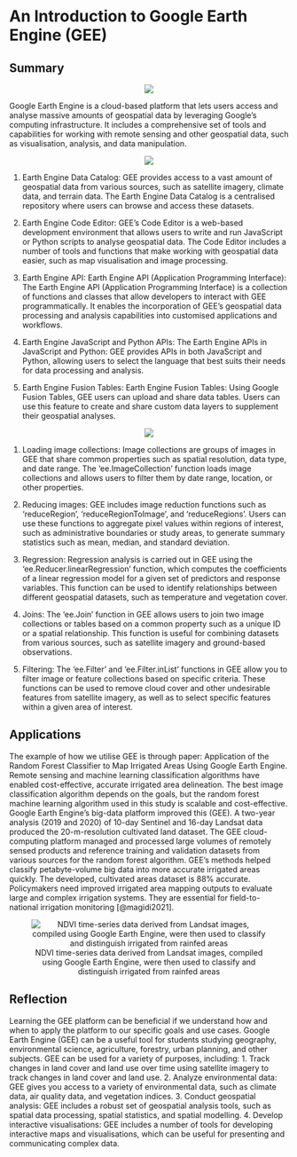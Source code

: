 # An Introduction to Google Earth Engine (GEE)

## Summary

<center>![](image/gee1.png)</center>

Google Earth Engine is a cloud-based platform that lets users access and analyse massive amounts of geospatial data by leveraging Google's computing infrastructure. It includes a comprehensive set of tools and capabilities for working with remote sensing and other geospatial data, such as visualisation, analysis, and data manipulation.

<center>![](image/gee2.png)</center>

1.  Earth Engine Data Catalog: GEE provides access to a vast amount of geospatial data from various sources, such as satellite imagery, climate data, and terrain data. The Earth Engine Data Catalog is a centralised repository where users can browse and access these datasets.

2.  Earth Engine Code Editor: GEE's Code Editor is a web-based development environment that allows users to write and run JavaScript or Python scripts to analyse geospatial data. The Code Editor includes a number of tools and functions that make working with geospatial data easier, such as map visualisation and image processing.

3.  Earth Engine API: Earth Engine API (Application Programming Interface): The Earth Engine API (Application Programming Interface) is a collection of functions and classes that allow developers to interact with GEE programmatically. It enables the incorporation of GEE's geospatial data processing and analysis capabilities into customised applications and workflows.

4.  Earth Engine JavaScript and Python APIs: The Earth Engine APIs in JavaScript and Python: GEE provides APIs in both JavaScript and Python, allowing users to select the language that best suits their needs for data processing and analysis.

5.  Earth Engine Fusion Tables: Earth Engine Fusion Tables: Using Google Fusion Tables, GEE users can upload and share data tables. Users can use this feature to create and share custom data layers to supplement their geospatial analyses.

<center>![](image/gee3.png)</center>

1.  Loading image collections: Image collections are groups of images in GEE that share common properties such as spatial resolution, data type, and date range. The 'ee.ImageCollection' function loads image collections and allows users to filter them by date range, location, or other properties.

2.  Reducing images: GEE includes image reduction functions such as 'reduceRegion', 'reduceRegionToImage', and 'reduceRegions'. Users can use these functions to aggregate pixel values within regions of interest, such as administrative boundaries or study areas, to generate summary statistics such as mean, median, and standard deviation.

3.  Regression: Regression analysis is carried out in GEE using the 'ee.Reducer.linearRegression' function, which computes the coefficients of a linear regression model for a given set of predictors and response variables. This function can be used to identify relationships between different geospatial datasets, such as temperature and vegetation cover.

4.  Joins: The 'ee.Join' function in GEE allows users to join two image collections or tables based on a common property such as a unique ID or a spatial relationship. This function is useful for combining datasets from various sources, such as satellite imagery and ground-based observations.

5.  Filtering: The 'ee.Filter' and 'ee.Filter.inList' functions in GEE allow you to filter image or feature collections based on specific criteria. These functions can be used to remove cloud cover and other undesirable features from satellite imagery, as well as to select specific features within a given area of interest.

## Applications

The example of how we utilise GEE is through paper: Application of the Random Forest Classifier to Map Irrigated Areas Using Google Earth Engine. Remote sensing and machine learning classification algorithms have enabled cost-effective, accurate irrigated area delineation. The best image classification algorithm depends on the goals, but the random forest machine learning algorithm used in this study is scalable and cost-effective. Google Earth Engine's big-data platform improved this (GEE). A two-year analysis (2019 and 2020) of 10-day Sentinel and 16-day Landsat data produced the 20-m-resolution cultivated land dataset. The GEE cloud-computing platform managed and processed large volumes of remotely sensed products and reference training and validation datasets from various sources for the random forest algorithm. GEE's methods helped classify petabyte-volume big data into more accurate irrigated areas quickly. The developed, cultivated areas dataset is 88% accurate. Policymakers need improved irrigated area mapping outputs to evaluate large and complex irrigation systems. They are essential for field-to-national irrigation monitoring [@magidi2021].

<center>![NDVI time-series data derived from Landsat images, compiled using Google Earth Engine, were then used to classify and distinguish irrigated from rainfed areas](image/gee4.png)</center>

## Reflection

Learning the GEE platform can be beneficial if we understand how and when to apply the platform to our specific goals and use cases. Google Earth Engine (GEE) can be a useful tool for students studying geography, environmental science, agriculture, forestry, urban planning, and other subjects. GEE can be used for a variety of purposes, including: 1. Track changes in land cover and land use over time using satellite imagery to track changes in land cover and land use. 2. Analyze environmental data: GEE gives you access to a variety of environmental data, such as climate data, air quality data, and vegetation indices. 3. Conduct geospatial analysis: GEE includes a robust set of geospatial analysis tools, such as spatial data processing, spatial statistics, and spatial modelling. 4. Develop interactive visualisations: GEE includes a number of tools for developing interactive maps and visualisations, which can be useful for presenting and communicating complex data.
